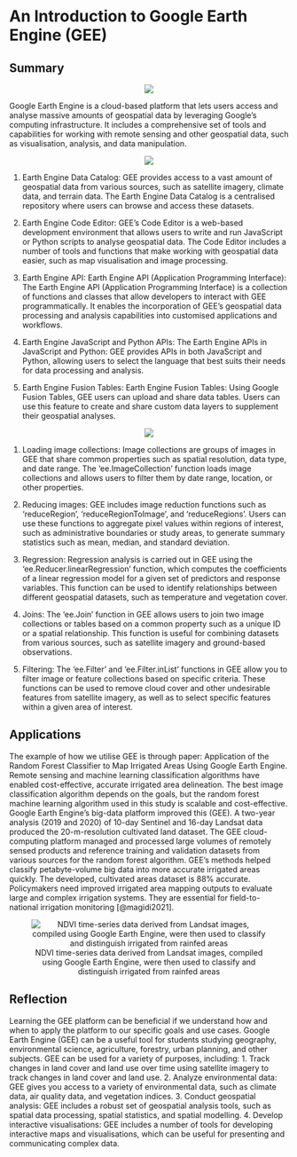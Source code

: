 # An Introduction to Google Earth Engine (GEE)

## Summary

<center>![](image/gee1.png)</center>

Google Earth Engine is a cloud-based platform that lets users access and analyse massive amounts of geospatial data by leveraging Google's computing infrastructure. It includes a comprehensive set of tools and capabilities for working with remote sensing and other geospatial data, such as visualisation, analysis, and data manipulation.

<center>![](image/gee2.png)</center>

1.  Earth Engine Data Catalog: GEE provides access to a vast amount of geospatial data from various sources, such as satellite imagery, climate data, and terrain data. The Earth Engine Data Catalog is a centralised repository where users can browse and access these datasets.

2.  Earth Engine Code Editor: GEE's Code Editor is a web-based development environment that allows users to write and run JavaScript or Python scripts to analyse geospatial data. The Code Editor includes a number of tools and functions that make working with geospatial data easier, such as map visualisation and image processing.

3.  Earth Engine API: Earth Engine API (Application Programming Interface): The Earth Engine API (Application Programming Interface) is a collection of functions and classes that allow developers to interact with GEE programmatically. It enables the incorporation of GEE's geospatial data processing and analysis capabilities into customised applications and workflows.

4.  Earth Engine JavaScript and Python APIs: The Earth Engine APIs in JavaScript and Python: GEE provides APIs in both JavaScript and Python, allowing users to select the language that best suits their needs for data processing and analysis.

5.  Earth Engine Fusion Tables: Earth Engine Fusion Tables: Using Google Fusion Tables, GEE users can upload and share data tables. Users can use this feature to create and share custom data layers to supplement their geospatial analyses.

<center>![](image/gee3.png)</center>

1.  Loading image collections: Image collections are groups of images in GEE that share common properties such as spatial resolution, data type, and date range. The 'ee.ImageCollection' function loads image collections and allows users to filter them by date range, location, or other properties.

2.  Reducing images: GEE includes image reduction functions such as 'reduceRegion', 'reduceRegionToImage', and 'reduceRegions'. Users can use these functions to aggregate pixel values within regions of interest, such as administrative boundaries or study areas, to generate summary statistics such as mean, median, and standard deviation.

3.  Regression: Regression analysis is carried out in GEE using the 'ee.Reducer.linearRegression' function, which computes the coefficients of a linear regression model for a given set of predictors and response variables. This function can be used to identify relationships between different geospatial datasets, such as temperature and vegetation cover.

4.  Joins: The 'ee.Join' function in GEE allows users to join two image collections or tables based on a common property such as a unique ID or a spatial relationship. This function is useful for combining datasets from various sources, such as satellite imagery and ground-based observations.

5.  Filtering: The 'ee.Filter' and 'ee.Filter.inList' functions in GEE allow you to filter image or feature collections based on specific criteria. These functions can be used to remove cloud cover and other undesirable features from satellite imagery, as well as to select specific features within a given area of interest.

## Applications

The example of how we utilise GEE is through paper: Application of the Random Forest Classifier to Map Irrigated Areas Using Google Earth Engine. Remote sensing and machine learning classification algorithms have enabled cost-effective, accurate irrigated area delineation. The best image classification algorithm depends on the goals, but the random forest machine learning algorithm used in this study is scalable and cost-effective. Google Earth Engine's big-data platform improved this (GEE). A two-year analysis (2019 and 2020) of 10-day Sentinel and 16-day Landsat data produced the 20-m-resolution cultivated land dataset. The GEE cloud-computing platform managed and processed large volumes of remotely sensed products and reference training and validation datasets from various sources for the random forest algorithm. GEE's methods helped classify petabyte-volume big data into more accurate irrigated areas quickly. The developed, cultivated areas dataset is 88% accurate. Policymakers need improved irrigated area mapping outputs to evaluate large and complex irrigation systems. They are essential for field-to-national irrigation monitoring [@magidi2021].

<center>![NDVI time-series data derived from Landsat images, compiled using Google Earth Engine, were then used to classify and distinguish irrigated from rainfed areas](image/gee4.png)</center>

## Reflection

Learning the GEE platform can be beneficial if we understand how and when to apply the platform to our specific goals and use cases. Google Earth Engine (GEE) can be a useful tool for students studying geography, environmental science, agriculture, forestry, urban planning, and other subjects. GEE can be used for a variety of purposes, including: 1. Track changes in land cover and land use over time using satellite imagery to track changes in land cover and land use. 2. Analyze environmental data: GEE gives you access to a variety of environmental data, such as climate data, air quality data, and vegetation indices. 3. Conduct geospatial analysis: GEE includes a robust set of geospatial analysis tools, such as spatial data processing, spatial statistics, and spatial modelling. 4. Develop interactive visualisations: GEE includes a number of tools for developing interactive maps and visualisations, which can be useful for presenting and communicating complex data.
